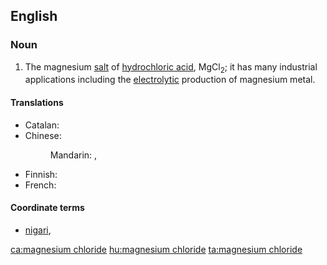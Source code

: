==English==

===Noun===
{{wikipedia}}
{{en-noun|head=[[magnesium]] [[chloride]]|-}}

# {{context|inorganic compound|lang=en}} The magnesium [[salt]] of [[hydrochloric acid]], MgCl<sub>2</sub>; it has many industrial applications including the [[electrolytic]] production of magnesium metal.

====Translations====
{{trans-top|magnesium salt of hydrochloric acid}}
* Catalan: {{t|ca|clorur de magnesi|m}}
* Chinese:
*: Mandarin: {{t|cmn|氯化鎂|sc=Hani}}, {{t+|cmn|氯化镁|tr=lǜhuàměi|sc=Hani}}
{{trans-mid}}
* Finnish: {{t|fi|magnesiumkloridi}}
* French: {{t|fr|chlorure de magnésium}}
{{trans-bottom}}

====Coordinate terms====
* [[nigari]], {{gloss|food preparation made from magnesium chloride}}

[[ca:magnesium chloride]]
[[hu:magnesium chloride]]
[[ta:magnesium chloride]]
